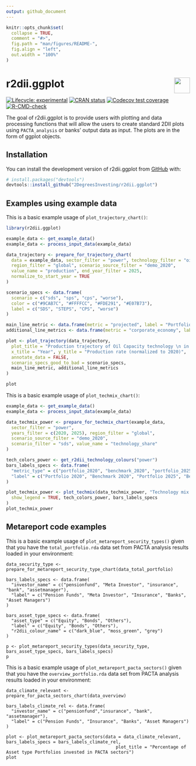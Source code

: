 ```yaml
---
output: github_document
---
```


<!-- README.md is generated from README.Rmd. Please edit that file -->

```r
knitr::opts_chunk$set(
  collapse = TRUE,
  comment = "#>",
  fig.path = "man/figures/README-",
  fig.align = "left",
  out.width = "100%"
)
```

# r2dii.ggplot <a href='https://github.com/2DegreesInvesting/r2dii.ggplot'><img src='https://imgur.com/A5ASZPE.png' align='right' height='43' /></a>

<!-- badges: start -->
[![Lifecycle:
experimental](https://img.shields.io/badge/lifecycle-experimental-orange.svg)](https://www.tidyverse.org/lifecycle/#experimental)
[![CRAN
status](https://www.r-pkg.org/badges/version/r2dii.ggplot)](https://CRAN.R-project.org/package=r2dii.ggplot)
[![Codecov test
coverage](https://codecov.io/gh/2DegreesInvesting/r2dii.ggplot/branch/master/graph/badge.svg)](https://codecov.io/gh/2DegreesInvesting/r2dii.ggplot?branch=master)
[![R-CMD-check](https://github.com/2DegreesInvesting/r2dii.ggplot/workflows/R-CMD-check/badge.svg)](https://github.com/2DegreesInvesting/r2dii.ggplot/actions)
<!-- badges: end -->

The goal of r2dii.ggplot is to provide users with plotting and data processing 
functions that will allow the users to create standard 2DII plots using 
`PACTA_analysis` or banks' output data as input. The plots are in the form of 
ggplot objects. 

## Installation

You can install the development version of r2dii.ggplot from
[GitHub](https://github.com/2DegreesInvesting/r2dii.ggplot) with:

``` r
# install.packages("devtools")
devtools::install_github("2DegreesInvesting/r2dii.ggplot")
```

## Examples using example data

This is a basic example usage of `plot_trajectory_chart()`:

```r
library(r2dii.ggplot)

example_data <- get_example_data()
example_data <- process_input_data(example_data)

data_trajectory <- prepare_for_trajectory_chart(
  data = example_data, sector_filter = "power", technology_filter = "oilcap",
  region_filter = "global", scenario_source_filter = "demo_2020",
  value_name = "production", end_year_filter = 2025,
  normalize_to_start_year = TRUE
)

scenario_specs <- data.frame(
  scenario = c("sds", "sps", "cps", "worse"),
  color = c("#9CAB7C", "#FFFFCC", "#FDE291", "#E07B73"),
  label = c("SDS", "STEPS", "CPS", "worse")
)

main_line_metric <- data.frame(metric = "projected", label = "Portfolio")
additional_line_metrics <- data.frame(metric = "corporate_economy", label = "Corporate Economy")

plot <- plot_trajectory(data_trajectory,
  plot_title = "Production trajectory of Oil Capacity technology \n in the Power sector",
  x_title = "Year", y_title = "Production rate (normalized to 2020)",
  annotate_data = FALSE,
  scenario_specs_good_to_bad = scenario_specs,
  main_line_metric, additional_line_metrics
)

plot
```

This is a basic example usage of `plot_techmix_chart()`:

```r
example_data <- get_example_data()
example_data <- process_input_data(example_data)

data_techmix_power <- prepare_for_techmix_chart(example_data,
  sector_filter = "power",
  years_filter = c(2020, 2025), region_filter = "global",
  scenario_source_filter = "demo_2020",
  scenario_filter = "sds", value_name = "technology_share"
)

tech_colors_power <- get_r2dii_technology_colours("power")
bars_labels_specs <- data.frame(
  "metric_type" = c("portfolio_2020", "benchmark_2020", "portfolio_2025", "benchmark_2025", "scenario_2025"),
  "label" = c("Portfolio 2020", "Benchmark 2020", "Portfolio 2025", "Benchmark 2025", "Target SDS 2025")
)

plot_techmix_power <- plot_techmix(data_techmix_power, "Technology mix for the Power sector",
  show_legend = TRUE, tech_colors_power, bars_labels_specs
)
plot_techmix_power
```

## Metareport code examples

This is a basic example usage of `plot_metareport_security_types()` given that you have the `total_portfolio.rda` data set from PACTA analysis results loaded in your environment:

```
data_security_type <- prepare_for_metareport_security_type_chart(data_total_portfolio)

bars_labels_specs <- data.frame(
  "investor_name" = c("pensionfund", "Meta Investor", "insurance", "bank", "assetmanager"),
  "label" = c("Pension Funds", "Meta Investor", "Insurance", "Banks", "Asset Managers")
)

bars_asset_type_specs <- data.frame(
  "asset_type" = c("Equity", "Bonds", "Others"),
  "label" = c("Equity", "Bonds", "Others"),
  "r2dii_colour_name" = c("dark_blue", "moss_green", "grey")
)

p <- plot_metareport_security_types(data_security_type, bars_asset_type_specs, bars_labels_specs)
p
```

This is a basic example usage of `plot_metareport_pacta_sectors()` given that you have the `overview_portfolio.rda` data set from PACTA analysis results loaded in your environment:

```
data_climate_relevant <- prepare_for_pacta_sectors_chart(data_overview)

bars_labels_climate_rel <- data.frame(
  "investor_name" = c("pensionfund","insurance", "bank", "assetmanager"),
  "label" = c("Pension Funds", "Insurance", "Banks", "Asset Managers")
)

plot <- plot_metareport_pacta_sectors(data = data_climate_relevant, bars_labels_specs = bars_labels_climate_rel,
                                          plot_title = "Percentage of Asset type Portfolios invested in PACTA sectors")
plot
```
